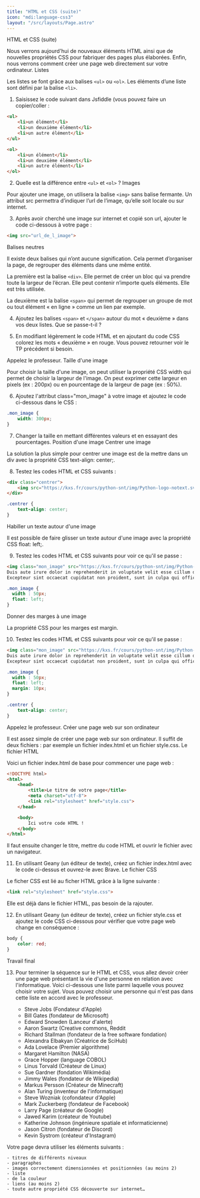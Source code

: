 ```yaml
---
title: "HTML et CSS (suite)"
icon: "mdi:language-css3"
layout: "/src/layouts/Page.astro"
---
```


HTML et CSS (suite)

Nous verrons aujourd'hui de nouveaux éléments HTML ainsi que de nouvelles propriétés CSS pour fabriquer des pages plus élaborées. Enfin, nous verrons comment créer une page web directement sur votre ordinateur.
Listes

Les listes se font grâce aux balises `<ul>` ou `<ol>`. Les éléments d’une liste sont défini par la balise `<li>`.

1) Saisissez le code suivant dans Jsfiddle (vous pouvez faire un copier/coller :

```html
<ul>
    <li>un élément</li>
    <li>un deuxième élément</li>
    <li>un autre élément</li>
</ul>

<ol>
    <li>un élément</li>
    <li>un deuxième élément</li>
    <li>un autre élément</li>
</ol>
```

2) Quelle est la différence entre `<ul>` et `<ol>` ?
Images

Pour ajouter une image, on utilisera la balise `<img>` sans balise fermante. Un attribut src permettra d’indiquer l’url de l’image, qu’elle soit locale ou sur internet.

3) Après avoir cherché une image sur internet et copié son url, ajouter le code ci-dessous à votre page :

```html
<img src="url_de_l_image">
```

Balises neutres

Il existe deux balises qui n’ont aucune signification. Cela permet d’organiser la page, de regrouper des éléments dans une même entité.

La première est la balise `<div>`. Elle permet de créer un bloc qui va prendre toute la largeur de l’écran. Elle peut contenir n’importe quels éléments. Elle est très utilisée.

La deuxième est la balise `<span>` qui permet de regrouper un groupe de mot ou tout élément « en ligne » comme un lien par exemple.

4) Ajoutez les balises `<span>` et `</span>` autour du mot « deuxième » dans vos deux listes. Que se passe-t-il ?

5) En modifiant légèrement le code HTML et en ajoutant du code CSS colorez les mots « deuxième » en rouge. Vous pouvez retourner voir le TP précédent si besoin.

Appelez le professeur.
Taille d'une image

Pour choisir la taille d'une image, on peut utiliser la propriété CSS width qui permet de choisir la largeur de l'image. On peut exprimer cette largeur en pixels (ex : 200px) ou en pourcentage de la largeur de page (ex : 50%).

6) Ajoutez l'attribut class="mon_image" à votre image et ajoutez le code ci-dessous dans le CSS :

```css
.mon_image {
	width: 300px;
}
```

7) Changer la taille en mettant différentes valeurs et en essayant des pourcentages.
Position d'une image
Centrer une image

La solution la plus simple pour centrer une image est de la mettre dans un div avec la propriété CSS text-align: center;.

8) Testez les codes HTML et CSS suivants :

```html
<div class="centrer">
	<img src="https://kxs.fr/cours/python-snt/img/Python-logo-notext.svg">
</div>
```

```css
.centrer {
	text-align: center;
}
```

Habiller un texte autour d'une image

Il est possible de faire glisser un texte autour d'une image avec la propriété CSS float: left;.

9) Testez les codes HTML et CSS suivants pour voir ce qu'il se passe :

```html
<img class="mon_image" src="https://kxs.fr/cours/python-snt/img/Python-logo-notext.svg"> Lorem ipsum dolor sit amet, consectetur adipiscing elit, sed do eiusmod tempor incididunt ut labore et dolore magna aliqua. Ut enim ad minim veniam, quis nostrud exercitation ullamco laboris nisi ut aliquip ex ea commodo consequat.
Duis aute irure dolor in reprehenderit in voluptate velit esse cillum dolore eu fugiat nulla pariatur.
Excepteur sint occaecat cupidatat non proident, sunt in culpa qui officia deserunt mollit anim id est laborum.
```

```css
.mon_image {
  width : 50px;
  float: left;
}
```

Donner des marges à une image

La propriété CSS pour les marges est margin.

10) Testez les codes HTML et CSS suivants pour voir ce qu'il se passe :

```html
<img class="mon_image" src="https://kxs.fr/cours/python-snt/img/Python-logo-notext.svg"> Lorem ipsum dolor sit amet, consectetur adipiscing elit, sed do eiusmod tempor incididunt ut labore et dolore magna aliqua. Ut enim ad minim veniam, quis nostrud exercitation ullamco laboris nisi ut aliquip ex ea commodo consequat.
Duis aute irure dolor in reprehenderit in voluptate velit esse cillum dolore eu fugiat nulla pariatur.
Excepteur sint occaecat cupidatat non proident, sunt in culpa qui officia deserunt mollit anim id est laborum.
```

```css
.mon_image {
  width : 50px;
  float: left;
  margin: 10px;
}

.centrer {
	text-align: center;
}
```

Appelez le professeur.
Créer une page web sur son ordinateur

Il est assez simple de créer une page web sur son ordinateur. Il suffit de deux fichiers : par exemple un fichier index.html et un fichier style.css.
Le fichier HTML

Voici un fichier index.html de base pour commencer une page web :

```html
<!DOCTYPE html>
<html>
    <head>
        <title>Le titre de votre page</title>
        <meta charset="utf-8">
        <link rel="stylesheet" href="style.css">
    </head>

    <body>
        Ici votre code HTML !
    </body>
</html>
```

Il faut ensuite changer le titre, mettre du code HTML et ouvrir le fichier avec un navigateur.

11) En utilisant Geany (un éditeur de texte), créez un fichier index.html avec le code ci-dessus et ouvrez-le avec Brave.
Le fichier CSS

Le ficher CSS est lié au ficher HTML grâce à la ligne suivante :

```html
<link rel="stylesheet" href="style.css">
```

Elle est déjà dans le fichier HTML, pas besoin de la rajouter.

12) En utilisant Geany (un éditeur de texte), créez un fichier style.css et ajoutez le code CSS ci-dessous pour vérifier que votre page web change en conséquence :

```css
body {
	color: red;
}
```

Travail final

13) Pour terminer la séquence sur le HTML et CSS, vous allez devoir créer une page web présentant la vie d'une personne en relation avec l'informatique. Voici ci-dessous une liste parmi laquelle vous pouvez choisir votre sujet. Vous pouvez choisir une personne qui n'est pas dans cette liste en accord avec le professeur.

    - Steve Jobs (Fondateur d'Apple)
    - Bill Gates (fondateur de Microsoft)
    - Edward Snowden (Lanceur d'alerte)
    - Aaron Swartz (Creative commons, Reddit
    - Richard Stallman (fondateur de la free software fondation)
    - Alexandra Elbakyan (Créatrice de SciHub)
    - Ada Lovelace (Premier algorithme)
    - Margaret Hamilton (NASA)
    - Grace Hopper (language COBOL)
    - Linus Torvald (Créateur de Linux)
    - Sue Gardner (fondation Wikimédia)
    - Jimmy Wales (fondateur de Wikipedia)
    - Markus Persson (Créateur de Minecraft)
    - Alan Turing (inventeur de l'informatique)
    - Steve Wozniak (cofondateur d'Apple)
    - Mark Zuckerberg (fondateur de Facebook)
    - Larry Page (créateur de Google)
    - Jawed Karim (créateur de Youtube)
    - Katherine Johnson (ingénieure spatiale et informaticienne)
    - Jason Citron (fondateur de Discord)
    - Kevin Systrom (créateur d'Instagram)

Votre page devra utiliser les éléments suivants :

    - titres de différents niveaux
    - paragraphes
    - images correctement dimensionnées et positionnées (au moins 2)
    - liste
    - de la couleur
    - liens (au moins 2)
    - toute autre propriété CSS découverte sur internet…

